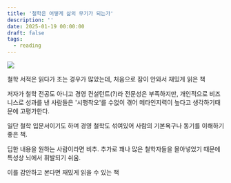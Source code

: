 ```yaml
---
title: '철학은 어떻게 삶의 무기가 되는가'
description: ''
date: 2025-01-19 00:00:00
draft: false
tags:
  - reading
---
```


<img src="https://github.com/user-attachments/assets/5e20fc8f-1e46-4cc3-9b68-0aa950201c23" />

철학 서적은 읽다가 조는 경우가 많았는데, 처음으로 잠이 안와서 재밌게 읽은 책

저자가 철학 전공도 아니고 경영 컨설턴트(?)라 전문성은 부족하지만, 개인적으로 비즈니스로 성과를 낸 사람들은 '시행착오'를 수없이 겪어 메타인지력이 높다고 생각하기때문에 고평가한다.

일단 철학 입문서이기도 하며 경영 철학도 섞여있어 사람의 기본욕구나 동기를 이해하기 좋은 책.

딥한 내용을 원하는 사람이라면 비추. 추가로 꽤나 많은 철학자들을 몰아넣었기 때문에 특성상 뇌에서 휘발되기 쉬움.

이를 감안하고 본다면 재밌게 읽을 수 있는 책
